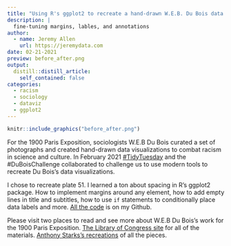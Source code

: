 ```yaml
---
title: "Using R's ggplot2 to recreate a hand-drawn W.E.B. Du Bois data visualization"
description: |
  fine-tuning margins, lables, and annotations
author:
  - name: Jeremy Allen
    url: https://jeremydata.com
date: 02-21-2021
preview: before_after.png
output:
  distill::distill_article:
    self_contained: false
categories:
  - racism
  - sociology
  - dataviz
  - ggplot2
---
```


```r

knitr::include_graphics("before_after.png")

```

For the 1900 Paris Exposition, sociologists W.E.B Du Bois curated a set of photographs and created hand-drawn data visualizations to combat racism in science and culture. In February 2021 [#TidyTuesday](https://github.com/rfordatascience/tidytuesday) and the #DuBoisChallenge collaborated to challenge us to use modern tools to recreate Du Bois's data visualizations.

I chose to recreate plate 51. I learned a ton about spacing in R's ggplot2 package. How to implement margins around any element, how to add empty lines in title and subtitles, how to use `if` statements to conditionally place data labels and more. [All the code](https://github.com/jeremy-allen/webdubois) is on my Github.

Please visit two places to read and see more about W.E.B Du Bois's work for the 1900 Paris Exposition. [The Library of Congress site](https://www.loc.gov/pictures/collection/anedub/dubois.html) for all of the materials. [Anthony Starks's recreations](https://medium.com/nightingale/recreating-w-e-b-du-boiss-data-portraits-87dd36096f34) of all the pieces.

